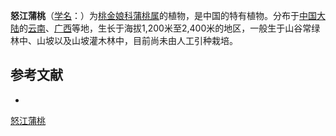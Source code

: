 {{Speciesbox
| name = 怒江蒲桃
| status = 
| status_system = 
| image = 
| genus = Syzygium
| species = salwinense
| authority = Merr.
}}

'''怒江蒲桃'''（[[学名|学名]]：{{lang|la|''Syzygium salwinense''}}）为[[桃金娘科|桃金娘科]][[蒲桃属|蒲桃属]]的植物，是中国的特有植物。分布于[[中国大陆|中国大陆]]的[[云南|云南]]、[[广西|广西]]等地，生长于海拔1,200米至2,400米的地区，一般生于山谷常绿林中、山坡以及山坡灌木林中，目前尚未由人工引种栽培。

== 参考文献 ==
<div class="references-small">
* {{cite web| url =http://www.bioinfo.cn/db05/KmzwSpecies.php?action=view&id=13735| title =怒江蒲桃| work =《中国高等植物数据库全库》| publisher =中国科学院微生物研究所| author =昆明植物研究所| accessdate =2009-02-24| deadurl =yes| archiveurl =https://web.archive.org/web/20160305095818/http://www.bioinfo.cn/db05/KmzwSpecies.php?action=view&id=13735| archivedate =2016-03-05}}
</div>
{{Taxonbar|from=Q11072535}}

{{DEFAULTSORT:Syzygium salwinense}}
[[Category:蒲桃属|怒江蒲桃]]


{{Myrtaceae-stub}}